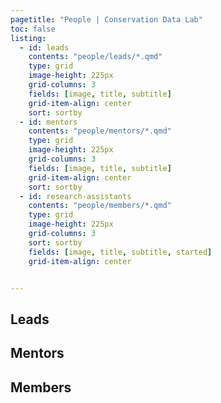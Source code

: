 ```yaml
---
pagetitle: "People | Conservation Data Lab"
toc: false
listing:
  - id: leads
    contents: "people/leads/*.qmd"
    type: grid
    image-height: 225px
    grid-columns: 3
    fields: [image, title, subtitle]
    grid-item-align: center
    sort: sortby
  - id: mentors
    contents: "people/mentors/*.qmd"
    type: grid
    image-height: 225px
    grid-columns: 3
    fields: [image, title, subtitle]
    grid-item-align: center
    sort: sortby
  - id: research-assistants
    contents: "people/members/*.qmd"
    type: grid
    image-height: 225px
    grid-columns: 3
    sort: sortby
    fields: [image, title, subtitle, started]
    grid-item-align: center


---
```



## Leads

:::{#leads}
:::

## Mentors

:::{#mentors}
:::

## Members

:::{#members}
:::
